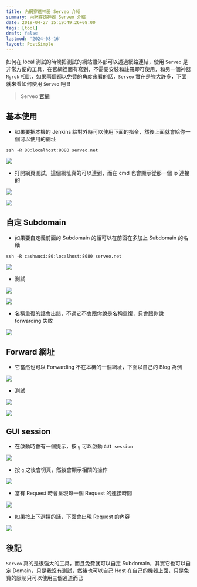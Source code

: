 ```yaml
---
title: 內網穿透神器 Serveo 介紹
summary: 內網穿透神器 Serveo 介紹
date: 2019-04-27 15:19:49.26+08:00
tags: [tool]
draft: false
lastmod: '2024-08-16'
layout: PostSimple
---
```


如何在 local 測試的時候把測試的網站讓外部可以透過網路連結，使用 `Serveo` 是非常方便的工具，在官網裡面有寫到，不需要安裝和註冊即可使用，和另一個神器 `Ngrok` 相比，如果兩個都以免費的角度來看的話，`Serveo` 實在是強大許多，下面就來看如何使用 `Serveo` 吧 !!

> Serveo [官網](https://serveo.net/)

## 基本使用

- 如果要把本機的 Jenkins 給對外時可以使用下面的指令，然後上面就會給你一個可以使用的網址

```shell
ssh -R 80:localhost:8080 serveo.net
```

![](/static/images/404.webp)

- 打開網頁測試，這個網址真的可以連到，而在 cmd 也會顯示從那一個 ip 連接的

![](/static/images/404.webp)

![](/static/images/404.webp)

## 自定 Subdomain

- 如果要自定義前面的 Subdomain 的話可以在前面在多加上 Subdomain 的名稱

```shell
ssh -R cashwuci:80:localhost:8080 serveo.net
```

![](/static/images/404.webp)

- 測試

![](/static/images/404.webp)

![](/static/images/404.webp)

- 名稱重復的話會出錯，不過它不會跟你說是名稱重復，只會跟你說 forwarding 失敗

![](/static/images/404.webp)

## Forward 網址

- 它當然也可以 Forwarding 不在本機的一個網址，下面以自己的 Blog 為例

![](/static/images/404.webp)

- 測試

![](/static/images/404.webp)

![](/static/images/404.webp)

## GUI session

- 在啟動時會有一個提示，按 `g` 可以啟動 `GUI session`

![](/static/images/404.webp)

- 按 `g` 之後會切頁，然後會顯示相關的操作

![](/static/images/404.webp)

- 當有 Request 時會呈現每一個 Request 的連接時間

![](/static/images/404.webp)

- 如果按上下選擇的話，下面會出現 Request 的內容

![](/static/images/404.webp)

## 後記

`Serveo` 真的是很強大的工具，而且免費就可以自定 Subdomain，其實它也可以自定 Domain，只是我沒有測試，然後也可以自己 Host 在自己的機器上面，只是免費的限制只可以使用三個通道而已
